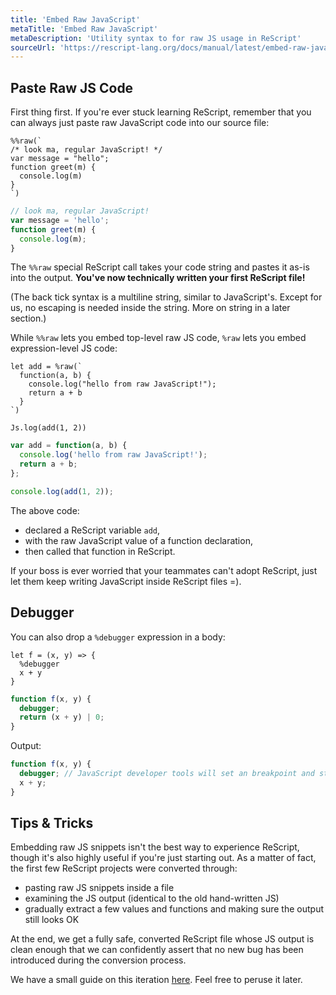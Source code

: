 ```yaml
---
title: 'Embed Raw JavaScript'
metaTitle: 'Embed Raw JavaScript'
metaDescription: 'Utility syntax to for raw JS usage in ReScript'
sourceUrl: 'https://rescript-lang.org/docs/manual/latest/embed-raw-javascript'
---
```


## Paste Raw JS Code

First thing first. If you're ever stuck learning ReScript, remember that you can always just paste raw JavaScript code into our source file:

```reason
%%raw(`
/* look ma, regular JavaScript! */
var message = "hello";
function greet(m) {
  console.log(m)
}
`)
```

```js
// look ma, regular JavaScript!
var message = 'hello';
function greet(m) {
  console.log(m);
}
```

The `%%raw` special ReScript call takes your code string and pastes it as-is into the output. **You've now technically written your first ReScript file!**

(The back tick syntax is a multiline string, similar to JavaScript's. Except for us, no escaping is needed inside the string. More on string in a later section.)

While `%%raw` lets you embed top-level raw JS code, `%raw` lets you embed expression-level JS code:

```reason
let add = %raw(`
  function(a, b) {
    console.log("hello from raw JavaScript!");
    return a + b
  }
`)

Js.log(add(1, 2))
```

```js
var add = function(a, b) {
  console.log('hello from raw JavaScript!');
  return a + b;
};

console.log(add(1, 2));
```

The above code:

- declared a ReScript variable `add`,
- with the raw JavaScript value of a function declaration,
- then called that function in ReScript.

If your boss is ever worried that your teammates can't adopt ReScript, just let them keep writing JavaScript inside ReScript files =).

## Debugger

You can also drop a `%debugger` expression in a body:

```reason
let f = (x, y) => {
  %debugger
  x + y
}
```

```js
function f(x, y) {
  debugger;
  return (x + y) | 0;
}
```

Output:

```js
function f(x, y) {
  debugger; // JavaScript developer tools will set an breakpoint and stop here
  x + y;
}
```

## Tips & Tricks

Embedding raw JS snippets isn't the best way to experience ReScript, though it's also highly useful if you're just starting out. As a matter of fact, the first few ReScript projects were converted through:

- pasting raw JS snippets inside a file
- examining the JS output (identical to the old hand-written JS)
- gradually extract a few values and functions and making sure the output still looks OK

At the end, we get a fully safe, converted ReScript file whose JS output is clean enough that we can confidently assert that no new bug has been introduced during the conversion process.

We have a small guide on this iteration [here](converting-from-js.md). Feel free to peruse it later.
